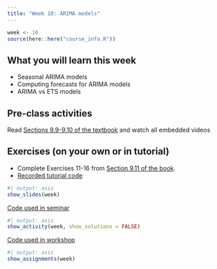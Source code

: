 ```yaml
---
title: "Week 10: ARIMA models"
---
```


```r
week <- 10
source(here::here("course_info.R"))
```

## What you will learn this week

* Seasonal ARIMA models
* Computing forecasts for ARIMA models
* ARIMA vs ETS models

## Pre-class activities

Read [Sections 9.9-9.10 of the textbook](https://otexts.com/fpp3/arima.html) and watch all embedded videos

## Exercises (on your own or in tutorial)

* Complete Exercises 11-16 from [Section 9.11 of the book](https://otexts.com/fpp3/arima-exercises.html).
<!-- [**Solutions to Exercises**](ex10-sol.qmd) -->
* [Recorded tutorial code](tutorial_code.R)

```r
#| output: asis
show_slides(week)
```

[Code used in seminar](seminar_code.R)

```r
#| output: asis
show_activity(week, show_solutions = FALSE)
```

[Code used in workshop](workshop_code.R)

```r
#| output: asis
show_assignments(week)
```
